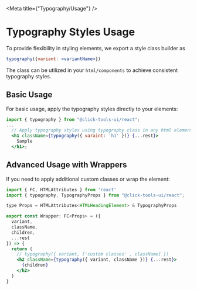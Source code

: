 
<Meta title={"Typography/Usage"} />

# Typography Styles Usage

To provide flexibility in styling elements, we export a style class builder as

```jsx
typography({variant: <variantName>})
```

The class can be utilized in your <code>html/components</code> to achieve consistent typography styles.

## Basic Usage

For basic usage, apply the typography styles directly to your elements:

```jsx
import { typography } from "@click-tools-ui/react";
...
  // Apply typography styles using typography class in any html element
  <h1 className={typography({ varaint: 'h1' })} {...rest}>
    Sample
  </h1>;
```

## Advanced Usage with Wrappers

If you need to apply additional custom classes or wrap the element:

```jsx
import { FC, HTMLAttributes } from 'react'
import { typography, TypographyProps } from "@click-tools-ui/react";

type Props = HTMLAttributes<HTMLHeadingElement> & TypographyProps

export const Wrapper: FC<Props> = ({
  variant,
  className,
  children,
  ...rest
}) => {
  return (
    // typography({ variant, ['custom classes' , className] })
    <h2 className={typography({ variant, className })} {...rest}>
      {children}
    </h2>
  )
}
```
